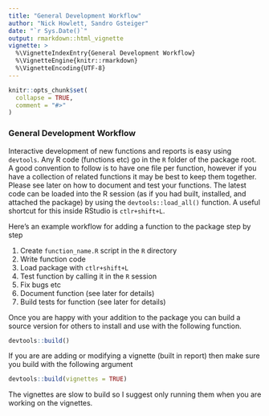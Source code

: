 ```yaml
---
title: "General Development Workflow"
author: "Nick Howlett, Sandro Gsteiger"
date: "`r Sys.Date()`"
output: rmarkdown::html_vignette
vignette: >
  %\VignetteIndexEntry{General Development Workflow}
  %\VignetteEngine{knitr::rmarkdown}
  %\VignetteEncoding{UTF-8}
---
```


```r
knitr::opts_chunk$set(
  collapse = TRUE,
  comment = "#>"
)
```

### General Development Workflow

Interactive development of new functions and reports is easy using `devtools`. Any R code (functions etc) go in the `R` folder of the package root. A good convention to follow is to have one file per function, however if you have a collection of related functions it may be best to keep them together. Please see later on how to document and test your functions. The latest code can be loaded into the R session (as if you had built, installed, and attached the package) by using the `devtools::load_all()` function. A useful shortcut for this inside RStudio is `ctlr+shift+L`.

Here's an example workflow for adding a function to the package step by step

1. Create `function_name.R` script in the `R` directory
1. Write function code
1. Load package with `ctlr+shift+L`
1. Test function by calling it in the `R` session
1. Fix bugs etc
1. Document function (see later for details)
1. Build tests for function (see later for details)

Once you are happy with your addition to the package you can build a source version for others to install and use with the following function.

```r
devtools::build()
```

If you are are adding or modifying a vignette (built in report) then make sure you build with the following argument

```r
devtools::build(vignettes = TRUE)
```

The vignettes are slow to build so I suggest only running them when you are working on the vignettes.

